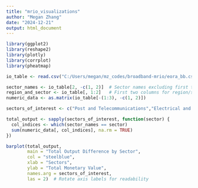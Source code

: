 ---
title: "mrio_visualizations"
author: "Megan Zhang"
date: "2024-12-21"
output: html_document
---

```{r libraries}
library(ggplot2)  
library(reshape2)  
library(plotly)  
library(corrplot)
library(pheatmap)
```

```{r load matrices}
io_table <- read.csv("C:/Users/megan/mz_codes/broadband-mrio/eora_bb.csv", header = FALSE)

```

```{r 2}
sector_names <- io_table[2, -c(1, 2)]  # Sector names excluding first two columns
region_and_sector <- io_table[, 1:2]   # First two columns for region/sector labels
numeric_data <- as.matrix(io_table[-(1:3), -c(1, 2)])
```

```{r 3}
sectors_of_interest <- c("Post and Telecommunications","Electrical and Machinery","Construction","Transport","Finacial Intermediation and Business Activities")

total_output <- sapply(sectors_of_interest, function(sector) {
  col_indices <- which(sector_names == sector)  
  sum(numeric_data[, col_indices], na.rm = TRUE)  
})

barplot(total_output, 
        main = "Total Output Difference by Sector", 
        col = "steelblue", 
        xlab = "Sectors", 
        ylab = "Total Monetary Value", 
        names.arg = sectors_of_interest, 
        las = 2)  # Rotate axis labels for readability
```